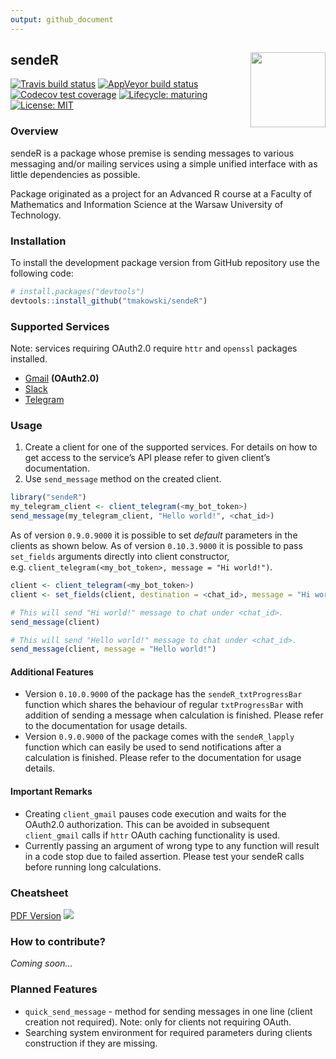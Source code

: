 ```yaml
---
output: github_document
---
```


<!-- README.md is generated from README.Rmd. Please edit that file -->


## sendeR <img src="logo.png" align="right" width="120" />
<!-- badges: start -->
[![Travis build status](https://travis-ci.com/tmakowski/sendeR.svg?branch=master)](https://travis-ci.com/tmakowski/sendeR)
[![AppVeyor build status](https://ci.appveyor.com/api/projects/status/github/tmakowski/sendeR?branch=master&svg=true)](https://ci.appveyor.com/project/tmakowski/sendeR)
[![Codecov test coverage](https://codecov.io/gh/tmakowski/sendeR/branch/master/graph/badge.svg)](https://codecov.io/gh/tmakowski/sendeR?branch=master)
[![Lifecycle: maturing](https://img.shields.io/badge/lifecycle-maturing-blue.svg)](https://www.tidyverse.org/lifecycle/#maturing)
[![License: MIT](https://img.shields.io/badge/License-MIT-yellow.svg)](https://opensource.org/licenses/MIT)
<!-- badges: end -->


### Overview
sendeR is a package whose premise is sending messages to various messaging and/or mailing services using a simple unified interface with as little dependencies as possible.

Package originated as a project for an Advanced R course at a Faculty of Mathematics and Information Science at the Warsaw University of Technology.


### Installation
To install the development package version from GitHub repository use the following code:
```r
# install.packages("devtools")
devtools::install_github("tmakowski/sendeR")
```


### Supported Services
Note: services requiring OAuth2.0 require `httr` and `openssl` packages installed.

 - [Gmail](https://gmail.com) **(OAuth2.0)**
 - [Slack](https://slack.com)
 - [Telegram](https://telegram.org/)


### Usage
1. Create a client for one of the supported services. For details on how to get access to the service's API please refer to given client's documentation.
1. Use `send_message` method on the created client.

```r
library("sendeR")
my_telegram_client <- client_telegram(<my_bot_token>)
send_message(my_telegram_client, "Hello world!", <chat_id>)
```

As of version `0.9.0.9000` it is possible to set *default* parameters in the clients as shown below. As of version `0.10.3.9000` it is possible to pass `set_fields` arguments directly into client constructor, e.g. `client_telegram(<my_bot_token>, message = "Hi world!")`.
```r
client <- client_telegram(<my_bot_token>)
client <- set_fields(client, destination = <chat_id>, message = "Hi world!")

# This will send "Hi world!" message to chat under <chat_id>.
send_message(client)

# This will send "Hello world!" message to chat under <chat_id>.
send_message(client, message = "Hello world!")
```

#### Additional Features
* Version `0.10.0.9000` of the package has the `sendeR_txtProgressBar` function which shares the behaviour of regular `txtProgressBar` with addition of sending a message when calculation is finished. Please refer to the documentation for usage details.
* Version `0.9.0.9000` of the package comes with the `sendeR_lapply` function which can easily be used to send notifications after a calculation is finished. Please refer to the documentation for usage details.

#### Important Remarks
 - Creating `client_gmail` pauses code execution and waits for the OAuth2.0 authorization. This can be avoided in subsequent `client_gmail` calls if `httr` OAuth caching functionality is used.
 - Currently passing an argument of wrong type to any function will result in a code stop due to failed assertion. Please test your sendeR calls before running long calculations.


### Cheatsheet
[PDF Version](vignettes/cheatsheet/sendeR_cheatsheet.pdf)
![](vignettes/cheatsheet/sendeR_cheatsheet.png)


### How to contribute?
*Coming soon...*


### Planned Features
- `quick_send_message` - method for sending messages in one line (client creation not required). Note: only for clients not requiring OAuth.
- Searching system environment for required parameters during clients construction if they are missing.
